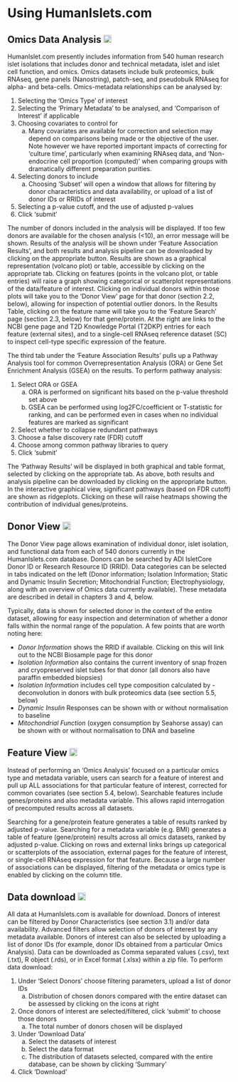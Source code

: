 # Using HumanIslets.com

## Omics Data Analysis [<img src="logo1.png" alt="Logo" style="width:18px; height:18px;">](https://humanislets.com)


HumanIslet.com presently includes information from 540 human research islet isolations that includes donor and technical metadata, islet and islet cell function, and omics. Omics datasets include bulk proteomics, bulk RNAseq, gene panels (Nanostring), patch-seq, and pseudobulk RNAseq for alpha- and beta-cells. Omics-metadata relationships can be analysed by:

1. Selecting the ‘Omics Type’ of interest
2. Selecting the ‘Primary Metadata’ to be analysed, and ‘Comparison of Interest’ if applicable
3. Choosing covariates to control for
     a. Many covariates are available for correction and selection may depend on comparisons being made or the objective of the user. Note however we have reported important impacts of correcting for ‘culture time’, particularly when examining RNAseq data, and ‘Non-endocrine cell proportion (computed)’ when comparing groups with dramatically different preparation purities.
4. Selecting donors to include
      a. Choosing ‘Subset’ will open a window that allows for filtering by donor characteristics and data availability, or upload of a list of donor IDs or RRIDs of interest
5. Selecting a p-value cutoff, and the use of adjusted p-values
6. Click ‘submit’

The number of donors included in the analysis will be displayed. If too few donors are available for the chosen analysis (<10), an error message will be shown. Results of the analysis will be shown under ‘Feature Association Results’, and both results and analysis pipeline can be downloaded by clicking on the appropriate button. Results are shown as a graphical representation (volcano plot) or table, accessible by clicking on the appropriate tab. Clicking on features (points in the volcano plot, or table entries) will raise a graph showing categorical or scatterplot representations of the data/feature of interest. Clicking on individual donors within those plots will take you to the ‘Donor View’ page for that donor (section 2.2, below), allowing for inspection of potential outlier donors. In the Results Table, clicking on the feature name will take you to the ‘Feature Search’ page (section 2.3, below) for that gene/protein. At the right are links to the NCBI gene page and T2D Knowledge Portal (T2DKP) entries for each feature (external sites), and to a single-cell RNAseq reference dataset (SC) to inspect cell-type specific expression of the feature.


The third tab under the ‘Feature Association Results’ pulls up a Pathway Analysis tool for common Overrepresentation Analysis (ORA) or Gene Set Enrichment Analysis (GSEA) on the results. To perform pathway analysis:

1. Select ORA or GSEA
    a. ORA is performed on significant hits based on the p-value threshold set above
    b. GSEA can be performed using log2FC/coefficient or T-statistic for ranking, and can be performed even in cases when no individual features are marked as significant
2. Select whether to collapse redundant pathways
3. Choose a false discovery rate (FDR) cutoff
4. Choose among common pathway libraries to query
5. Click ‘submit’

The ‘Pathway Results’ will be displayed in both graphical and table format, selected by clicking on the appropriate tab. As above, both results and analysis pipeline can be downloaded by clicking on the appropriate button. In the interactive graphical view, significant pathways (based on FDR cutoff) are shown as ridgeplots. Clicking on these will raise heatmaps showing the contribution of individual genes/proteins.

## Donor View [<img src="logo2.png" alt="Logo" style="width:18px; height:18px;">](https://humanislets.com)

The Donor View page allows examination of individual donor, islet isolation, and functional data from each of 540 donors currently in the HumanIslets.com database. Donors can be searched by ADI IsletCore Donor ID or Research Resource ID (RRID). Data categories can be selected in tabs indicated on the left (Donor information; Isolation Information; Static and Dynamic Insulin Secretion; Mitochondrial Function; Electrophysiology, along with an overview of Omics data currently available). These metadata are described in detail in chapters 3 and 4, below.

Typically, data is shown for selected donor in the context of the entire dataset, allowing for easy inspection and determination of whether a donor falls within the normal range of the population. A few points that are worth noting here:

- *Donor Information* shows the RRID if available. Clicking on this will link out to the NCBI Biosample page for this donor
- *Isolation Information* also contains the current inventory of snap frozen and cryopreserved islet tubes for that donor (all donors also have paraffin embedded biopsies)
- *Isolation Information* includes cell type composition calculated by - deconvolution in donors with bulk proteomics data (see section 5.5, below)
- *Dynamic Insulin* Responses can be shown with or without normalisation to baseline
- *Mitochondrial Function* (oxygen consumption by Seahorse assay) can be shown with or without normalisation to DNA and baseline

## Feature View [<img src="logo3.png" alt="Logo" style="width:18px; height:18px;">](https://humanislets.com)

Instead of performing an ‘Omics Analysis’ focused on a particular omics type and metadata variable, users can search for a feature of interest and pull up ALL associations for that particular feature of interest, corrected for common covariates (see section 5.4, below). Searchable features include genes/proteins and also metadata variable. This allows rapid interrogation of precomputed results across all datasets.

Searching for a gene/protein feature generates a table of results ranked by adjusted p-value. Searching for a metadata variable (e.g. BMI) generates a table of feature (gene/protein) results across all omics datasets, ranked by adjusted p-value. Clicking on rows and external links brings up categorical or scatterplots of the association, external pages for the feature of interest, or single-cell RNAseq expression for that feature. Because a large number of associations can be displayed, filtering of the metadata or omics type is enabled by clicking on the column title.

## Data download [<img src="logo4.png" alt="Logo" style="width:18px; height:18px;">](https://humanislets.com)

All data at HumanIslets.com is available for download. Donors of interest can be filtered by Donor Characteristics (see section 3.1) and/or data availability. Advanced filters allow selection of donors of interest by any metadata available. Donors of interest can also be selected by uploading a list of donor IDs (for example, donor IDs obtained from a particular Omics Analysis). Data can be downloaded as Comma separated values (.csv), text (.txt), R object (.rds), or in Excel format (.xlsx) within a zip file. To perform data download:

1. Under ‘Select Donors’ choose filtering parameters, upload a list of donor IDs
    a. Distribution of chosen donors compared with the entire dataset can be assessed by clicking on the icons at right
2. Once donors of interest are selected/filtered, click ‘submit’ to choose those donors
    a. The total number of donors chosen will be displayed
3. Under ‘Download Data’
    a. Select the datasets of interest
    b. Select the data format
    c. The distribution of datasets selected, compared with the entire database, can be shown by clicking ‘Summary’
4. Click ‘Download’



